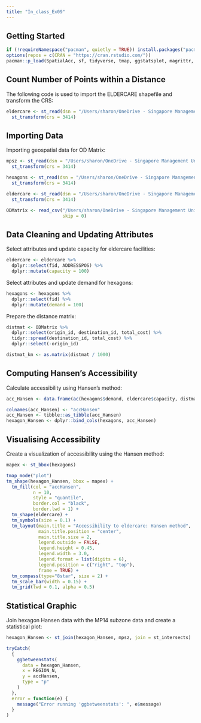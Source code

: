 ```yaml
---
title: "In_class_Ex09"
---
```


## Getting Started

```r
if (!requireNamespace("pacman", quietly = TRUE)) install.packages("pacman")
options(repos = c(CRAN = "https://cran.rstudio.com/"))
pacman::p_load(SpatialAcc, sf, tidyverse, tmap, ggstatsplot, magrittr, gmp)
```

## Count Number of Points within a Distance

The following code is used to import the ELDERCARE shapefile and transform the CRS:

```r
eldercare <- st_read(dsn = "/Users/sharon/OneDrive - Singapore Management University/ISSS626 Data/In_class_Ex/In_class_Ex09/geospatial", layer = "ELDERCARE") %>%
  st_transform(crs = 3414)
```

## Importing Data

Importing geospatial data for OD Matrix:

```r
mpsz <- st_read(dsn = "/Users/sharon/OneDrive - Singapore Management University/ISSS626 Data/In_class_Ex/In_class_Ex09/geospatial", layer = "MP14_SUBZONE_NO_SEA_PL") %>%
  st_transform(crs = 3414)

hexagons <- st_read(dsn = "/Users/sharon/OneDrive - Singapore Management University/ISSS626 Data/In_class_Ex/In_class_Ex09/geospatial", layer = "hexagons") %>%
  st_transform(crs = 3414)

eldercare <- st_read(dsn = "/Users/sharon/OneDrive - Singapore Management University/ISSS626 Data/In_class_Ex/In_class_Ex09/geospatial", layer = "ELDERCARE") %>%
  st_transform(crs = 3414)

ODMatrix <- read_csv("/Users/sharon/OneDrive - Singapore Management University/ISSS626 Data/In_class_Ex/In_class_Ex09/aspatial/OD_Matrix.csv", 
                     skip = 0)
```

## Data Cleaning and Updating Attributes

Select attributes and update capacity for eldercare facilities:

```r
eldercare <- eldercare %>%
  dplyr::select(fid, ADDRESSPOS) %>%
  dplyr::mutate(capacity = 100)
```

Select attributes and update demand for hexagons:

```r
hexagons <- hexagons %>%
  dplyr::select(fid) %>%
  dplyr::mutate(demand = 100)
```

Prepare the distance matrix:

```r
distmat <- ODMatrix %>%
  dplyr::select(origin_id, destination_id, total_cost) %>%
  tidyr::spread(destination_id, total_cost) %>%
  dplyr::select(-origin_id)

distmat_km <- as.matrix(distmat / 1000)
```

## Computing Hansen's Accessibility

Calculate accessibility using Hansen’s method:

```r
acc_Hansen <- data.frame(ac(hexagons$demand, eldercare$capacity, distmat_km, power = 0.5, family = "Hansen"))

colnames(acc_Hansen) <- "accHansen"
acc_Hansen <- tibble::as_tibble(acc_Hansen)
hexagon_Hansen <- dplyr::bind_cols(hexagons, acc_Hansen)
```

## Visualising Accessibility

Create a visualization of accessibility using the Hansen method:

```r
mapex <- st_bbox(hexagons)

tmap_mode("plot")
tm_shape(hexagon_Hansen, bbox = mapex) + 
  tm_fill(col = "accHansen",
          n = 10,
          style = "quantile",
          border.col = "black",
          border.lwd = 1) +
  tm_shape(eldercare) +
  tm_symbols(size = 0.1) +
  tm_layout(main.title = "Accessibility to eldercare: Hansen method",
            main.title.position = "center",
            main.title.size = 2,
            legend.outside = FALSE,
            legend.height = 0.45, 
            legend.width = 3.0,
            legend.format = list(digits = 6),
            legend.position = c("right", "top"),
            frame = TRUE) +
  tm_compass(type="8star", size = 2) +
  tm_scale_bar(width = 0.15) +
  tm_grid(lwd = 0.1, alpha = 0.5)
```

## Statistical Graphic

Join hexagon Hansen data with the MP14 subzone data and create a statistical plot:

```r
hexagon_Hansen <- st_join(hexagon_Hansen, mpsz, join = st_intersects)

tryCatch(
  {
    ggbetweenstats(
      data = hexagon_Hansen,
      x = REGION_N,
      y = accHansen,
      type = "p"
    )
  }, 
  error = function(e) {
    message("Error running 'ggbetweenstats': ", e$message)
  }
)
```

